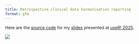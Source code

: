 ---
title: Retrospective clinical data harmonisation reporting
format: gfm
---

Here are the [source code](https://github.com/JauntyJJS/useR-2025_harmonisation){target="_blank"} for my [slides](https://jauntyjjs.github.io/useR-2025_harmonisation/){target="_blank"} presented at [useR! 2025](https://user2025.r-project.org/){target="_blank"}.

![](share-card.png){fig-alt="Title slide of Retrospective clinical data harmonisation reporting presented at useR! 2025." fig-align="center"}
